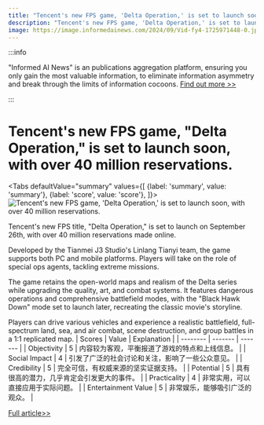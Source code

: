 ```yaml
---
title: "Tencent's new FPS game, 'Delta Operation,' is set to launch soon, with over 40 million reservations."
description: "Tencent's new FPS game, 'Delta Operation,' is set to launch soon, with over 40 million reservations."
image: https://image.informedainews.com/2024/09/Vid-fy4-1725971448-0.jpg
---
```



:::info

"Informed AI News" is an publications aggregation platform, ensuring you only gain the most valuable information, to eliminate information asymmetry and break through the limits of information cocoons.  [Find out more >>](/)

:::

# Tencent's new FPS game, "Delta Operation," is set to launch soon, with over 40 million reservations.


<Tabs
	defaultValue="summary"
	values={[
	{label: 'summary', value: 'summary'},
	{label: 'score', value: 'score'},
]}>
<TabItem value="summary">
<img
  src="https://image.informedainews.com/2024/09/Vid-fy4-1725971448-0.jpg"
  alt="Tencent's new FPS game, 'Delta Operation,' is set to launch soon, with over 40 million reservations."
/>



Tencent's new FPS title, "Delta Operation," is set to launch on September 26th, with over 40 million reservations made online.

Developed by the Tianmei J3 Studio's Linlang Tianyi team, the game supports both PC and mobile platforms. Players will take on the role of special ops agents, tackling extreme missions.

The game retains the open-world maps and realism of the Delta series while upgrading the quality, art, and combat systems. It features dangerous operations and comprehensive battlefield modes, with the "Black Hawk Down" mode set to launch later, recreating the classic movie's storyline.

Players can drive various vehicles and experience a realistic battlefield, full-spectrum land, sea, and air combat, scene destruction, and group battles in a 1:1 replicated map.
</TabItem>
<TabItem value="score">
	| Scores     | Value   | Explanation |
	| -------- | ------- | ------- |
	| Objectivity  | 5    | 内容较为客观，平衡报道了游戏的特点和上线信息。    |
	| Social Impact | 4     | 引发了广泛的社会讨论和关注，影响了一些公众意见。    |
	| Credibility    | 5    | 完全可信，有权威来源的坚实证据支持。    |
	| Potential    | 5    | 具有很高的潜力，几乎肯定会引发更大的事件。    |
	| Practicality    | 4    | 非常实用，可以直接应用于实际问题。    |
	| Entertainment Value    | 5    | 非常娱乐，能够吸引广泛的观众。    |
</TabItem>
</Tabs>

[Full article>>](https://www.cnbeta.com.tw/articles/game/1445286.htm)
